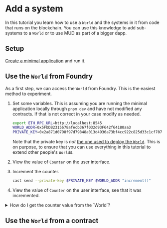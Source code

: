 # Add a system

In this tutorial you learn how to use a `World` and the systems in it from code that runs on the blockchain.
You can use this knowledge to add sub-systems to a `World` or to use MUD as part of a bigger dapp.

## Setup

[Create a minimal application](../minimal) and run it.

## Use the `World` from Foundry

As a first step, we can access the `World` from Foundry.
This is the easiest method to experiment.

1. Set some variables.
   This is assuming you are running the minimal application locally through `pnpm dev` and have not modified any contracts.
   If that is not correct in your case modify as needed.

   ```sh copy
   export ETH_RPC_URL=http://localhost:8545
   WORLD_ADDR=0x5FbDB2315678afecb367f032d93F642f64180aa3
   PRIVATE_KEY=0x2a871d0798f97d79848a013d4936a73bf4cc922c825d33c1cf7073dff6d409c6
   ```

   Note that the private key is _not_ [the one used to deploy the `World`](https://github.com/latticexyz/mud/blob/main/templates/vanilla/packages/contracts/.env).
   This is on purpose, to ensure that you can use everything in this tutorial to extend other people's `World`s.

1. View the value of `Counter` on the user interface.

1. Increment the counter.

   ```sh copy
   cast send --private-key $PRIVATE_KEY $WORLD_ADDR "increment()"
   ```

1. View the value of `Counter` on the user interface, see that it was incremented.

<details>

<summary>How do I get the counter value from the `World`?</summary>

The process to get a value directly from a MUD table as an EOA (externally owned account) is a bit complicated.
Normally, we'd expect onchain code to use [the library](https://github.com/latticexyz/mud/blob/main/templates/vanilla/packages/contracts/src/codegen/tables/Counter.sol), but that library is not available on the command line.

If you want to do it anyway, here are the steps.

1. Specify the identifier for the `Counter` table.

   ```sh
   COUNTER_TABLE=0x00000000000000000000000000000000436f756e746572000000000000000000
   ```

   The convention (which is not enforced by onchain code) for identifying tables is to have two ASCII strings, one starting in byte 0 (namespace) and one starting in byte 16 (table name).
   The values are then padded with zeros to make them into 16 bytes.

   If the case of `Counter`, the namespace is empty (it is in the root namespace) and the name of the table is `Counter`.
   [You can see the code that calculates that `tableId` in the template](https://github.com/latticexyz/mud/blob/main/templates/vanilla/packages/contracts/src/codegen/tables/Counter.sol#L20-L21).
   You can also use [this calculator](https://www.duplichecker.com/text-to-hex.php) to translate text into ASCII hexadecimal.

1. Get the value schema for `Counter`.

   ```sh copy
   COUNTER_VAL_SCHEMA=`cast call $WORLD_ADDR "getValueSchema(bytes32)" $COUNTER_TABLE`
   ```

   We need to provide the value schema to the function that actually gets the record.
   [You can read the `getValueSchema` function in the source code](https://github.com/latticexyz/mud/blob/main/packages/store/src/StoreRead.sol#L13-L15).

1. Read the counter value.

   ```sh
   cast call $WORLD_ADDR 'getField(bytes32,bytes32[] calldata,uint8,bytes32)' $COUNTER_TABLE '[]' 0 $COUNTER_VAL_SCHEMA
   ```

   `getField` takes four parameters:

   - The identifier for the table.
   - The array of key values, which in this case is empty.
   - The number of the field we want within the value schema.
     The first field (the only one in `Counter`) is zero.
   - The value schema we got in the previous step.

   [You can also read this function in the source code](https://github.com/latticexyz/mud/blob/main/packages/store/src/StoreRead.sol#L30-L38).

   The output is ABI encoded as an array of variable length fields, so it is a bit difficult to read.
   Here it is, divided into 32 byte words.

   | Word | Value                                                                |
   | ---: | -------------------------------------------------------------------- |
   |    0 | 00000000000000000000000000000000000000000000000000000000000000**20** |
   |    1 | 00000000000000000000000000000000000000000000000000000000000000**04** |
   |    2 | **00000006**00000000000000000000000000000000000000000000000000000000 |

   Word 0 tells us that the data starts at byte number 0x20=32, which is word 1.
   Word 1 tells us that the data for the field we care about is four bytes long (the size of `uint32`).
   Word 2 actually gives us the value, padded by zeros to complete the word.

It is much easier for offchain code to just synchronize from [an Indexer](\indexer) and listen for events.

</details>

## Use the `World` from a contract
